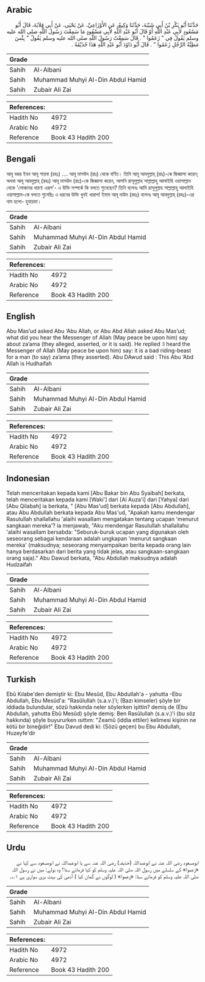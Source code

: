 ## Arabic


<div dir="rtl" lang="ar" style={{fontSize:'larger',backgroundColor:'#f8f9fa',padding:20}}>
حَدَّثَنَا أَبُو بَكْرِ بْنُ أَبِي شَيْبَةَ، حَدَّثَنَا وَكِيعٌ، عَنِ الأَوْزَاعِيِّ، عَنْ يَحْيَى، عَنْ أَبِي قِلاَبَةَ، قَالَ أَبُو مَسْعُودٍ لأَبِي عَبْدِ اللَّهِ أَوْ قَالَ أَبُو عَبْدِ اللَّهِ لأَبِي مَسْعُودٍ مَا سَمِعْتَ رَسُولَ اللَّهِ صلى الله عليه وسلم يَقُولُ فِي ‏"‏ زَعَمُوا ‏"‏ ‏.‏ قَالَ سَمِعْتُ رَسُولَ اللَّهِ صلى الله عليه وسلم يَقُولُ ‏"‏ بِئْسَ مَطِيَّةُ الرَّجُلِ زَعَمُوا ‏"‏ ‏.‏ قَالَ أَبُو دَاوُدَ أَبُو عَبْدِ اللَّهِ هَذَا حُذَيْفَةُ ‏.‏
</div>
<div style={{backgroundColor:'#f8f9fa',padding:20, marginBottom: 10}}><table> <thead> <tr> <th>Grade</th> <th></th> </tr> </thead> <tbody> <tr><td>Sahih</td><td>Al-Albani</td></tr><tr><td>Sahih</td><td>Muhammad Muhyi Al-Din Abdul Hamid</td></tr><tr><td>Sahih</td><td>Zubair Ali Zai</td></tr></tbody></table><table> <thead> <tr> <th>References:</th> <th></th> </tr> </thead> <tbody><tr><td>Hadith No</td><td>4972</td></tr><tr><td>Arabic No</td><td>4972</td></tr><tr><td>Reference</td><td>Book 43 Hadith 200</td></tr></tbody></table></div>

## Bengali


<div dir="ltr" lang="bn" style={{fontSize:'larger',backgroundColor:'#f8f9fa',padding:20}}>
আবূ বকর ইবন আবূ শায়বা (রহঃ) .... আবূ মাসউদ (রাঃ) থেকে বর্ণিত। তিনি আবূ আবদুল্লাহ্‌ (রাঃ)-কে জিজ্ঞাসা করেন; অথবা আবূ আবদুল্লাহ্‌ (রহঃ) আবূ মাসউদ (রাঃ)-কে জিজ্ঞাসা করেন, আপনি রাসূলুল্লাহ সাল্লাল্লাহু আলাইহি ওয়াসাল্লাম থেকে 'লোকদের ধারণা এরূপ'- এ উক্তি সম্পর্কে কি বলতে শুনেছেন? তিনি বলেনঃ আমি রাসূলুল্লাহ সাল্লাল্লাহু আলাইহি ওয়াসাল্লাম-কে বলতে শুনেছিঃ এ ধরনের উক্তি খুবই খারাপ! ইমাম আবূ দাউদ (রহঃ) বলেনঃ আবূ আবদুল্লাহ্‌ (রহঃ)-এর নাম হলো- হুযায়ফা।
</div>
<div style={{backgroundColor:'#f8f9fa',padding:20, marginBottom: 10}}><table> <thead> <tr> <th>Grade</th> <th></th> </tr> </thead> <tbody> <tr><td>Sahih</td><td>Al-Albani</td></tr><tr><td>Sahih</td><td>Muhammad Muhyi Al-Din Abdul Hamid</td></tr><tr><td>Sahih</td><td>Zubair Ali Zai</td></tr></tbody></table><table> <thead> <tr> <th>References:</th> <th></th> </tr> </thead> <tbody><tr><td>Hadith No</td><td>4972</td></tr><tr><td>Arabic No</td><td>4972</td></tr><tr><td>Reference</td><td>Book 43 Hadith 200</td></tr></tbody></table></div>

## English


<div dir="ltr" lang="en" style={{fontSize:'larger',backgroundColor:'#f8f9fa',padding:20}}>
Abu Mas’ud asked Abu ‘Abu Allah, or Abu Abd Allah asked Abu Mas’ud; what did you hear the Messenger of Allah (May peace be upon him) say about za’ama (they alleged, asserted, or it is said). He replied :I heard the Messenger of Allah (May peace be upon him) say: it is a bad riding-beast for a man (to say) za’ama (they asserted). Abu DAwud said : This Abu ‘Abd Allah is Hudhaifah
</div>
<div style={{backgroundColor:'#f8f9fa',padding:20, marginBottom: 10}}><table> <thead> <tr> <th>Grade</th> <th></th> </tr> </thead> <tbody> <tr><td>Sahih</td><td>Al-Albani</td></tr><tr><td>Sahih</td><td>Muhammad Muhyi Al-Din Abdul Hamid</td></tr><tr><td>Sahih</td><td>Zubair Ali Zai</td></tr></tbody></table><table> <thead> <tr> <th>References:</th> <th></th> </tr> </thead> <tbody><tr><td>Hadith No</td><td>4972</td></tr><tr><td>Arabic No</td><td>4972</td></tr><tr><td>Reference</td><td>Book 43 Hadith 200</td></tr></tbody></table></div>

## Indonesian


<div dir="ltr" lang="id" style={{fontSize:'larger',backgroundColor:'#f8f9fa',padding:20}}>
Telah menceritakan kepada kami [Abu Bakar bin Abu Syaibah] berkata, telah menceritakan kepada kami [Waki'] dari [Al Auza'i] dari [Yahya] dari [Abu Qilabah] ia berkata, " [Abu Mas'ud] berkata kepada [Abu Abdullah], atau Abu Abdullah berkata kepada Abu Mas'ud, "Apakah kamu mendengar Rasulullah shallallahu 'alaihi wasallam mengatakan tentang ucapan 'menurut sangkaan mereka'? ia menjawab, "Aku mendengar Rasulullah shallallahu 'alaihi wasallam bersabda: "Seburuk-buruk ucapan yang digunakan oleh seseorang sebagai kendaraan adalah ungkapan 'menurut sangkaan mereka' (maksudnya; seseorang menyampaikan berita kepada orang lain hanya berdasarkan dari berita yang tidak jelas, atau sangkaan-sangkaan orang saja)." Abu Dawud berkata, "Abu Abdullah maksudnya adalah Hudzaifah
</div>
<div style={{backgroundColor:'#f8f9fa',padding:20, marginBottom: 10}}><table> <thead> <tr> <th>Grade</th> <th></th> </tr> </thead> <tbody> <tr><td>Sahih</td><td>Al-Albani</td></tr><tr><td>Sahih</td><td>Muhammad Muhyi Al-Din Abdul Hamid</td></tr><tr><td>Sahih</td><td>Zubair Ali Zai</td></tr></tbody></table><table> <thead> <tr> <th>References:</th> <th></th> </tr> </thead> <tbody><tr><td>Hadith No</td><td>4972</td></tr><tr><td>Arabic No</td><td>4972</td></tr><tr><td>Reference</td><td>Book 43 Hadith 200</td></tr></tbody></table></div>

## Turkish


<div dir="ltr" lang="tr" style={{fontSize:'larger',backgroundColor:'#f8f9fa',padding:20}}>
Ebû Kılabe'den demiştir ki: Ebu Mesûd, Ebu Abdullah'a - yahutta -Ebu Abdullah, Ebu Mesûd'a: "Rasûlullah (s.a.v.)'i; (Bazı kimseler) şöyle bir iddiada bulundular, sözü hakkında neler söylerken işittin? demiş de (Ebu Abdullah, yahutta Ebû Mesûd) şöyle demiş: Ben Rasûlullah (s.a.v.)'i (bu söz hakkında) şöyle buyururken ısıttım: "Zeamû (iddia ettiler) kelimesi kişinin ne kötü bir bineğidir!" Ebu Davud dedi ki: (Sözü geçen) bu Ebu Abdullah, Huzeyfe'dir
</div>
<div style={{backgroundColor:'#f8f9fa',padding:20, marginBottom: 10}}><table> <thead> <tr> <th>Grade</th> <th></th> </tr> </thead> <tbody> <tr><td>Sahih</td><td>Al-Albani</td></tr><tr><td>Sahih</td><td>Muhammad Muhyi Al-Din Abdul Hamid</td></tr><tr><td>Sahih</td><td>Zubair Ali Zai</td></tr></tbody></table><table> <thead> <tr> <th>References:</th> <th></th> </tr> </thead> <tbody><tr><td>Hadith No</td><td>4972</td></tr><tr><td>Arabic No</td><td>4972</td></tr><tr><td>Reference</td><td>Book 43 Hadith 200</td></tr></tbody></table></div>

## Urdu


<div dir="rtl" lang="ur" style={{fontSize:'larger',backgroundColor:'#f8f9fa',padding:20}}>
ابومسعود رضی اللہ عنہ نے ابوعبداللہ (حذیفہ) رضی اللہ عنہ سے یا ابوعبداللہ نے ابومسعود سے کہا نے «زعموا» کے سلسلے میں رسول اللہ صلی اللہ علیہ وسلم کو کیا فرماتے سنا؟ وہ بولے: میں نے رسول اللہ صلی اللہ علیہ وسلم کو فرماتے سنا: «زعموا» ( لوگوں نے گمان کیا ) آدمی کی بہت بری سواری ہے ۱؎۔
</div>
<div style={{backgroundColor:'#f8f9fa',padding:20, marginBottom: 10}}><table> <thead> <tr> <th>Grade</th> <th></th> </tr> </thead> <tbody> <tr><td>Sahih</td><td>Al-Albani</td></tr><tr><td>Sahih</td><td>Muhammad Muhyi Al-Din Abdul Hamid</td></tr><tr><td>Sahih</td><td>Zubair Ali Zai</td></tr></tbody></table><table> <thead> <tr> <th>References:</th> <th></th> </tr> </thead> <tbody><tr><td>Hadith No</td><td>4972</td></tr><tr><td>Arabic No</td><td>4972</td></tr><tr><td>Reference</td><td>Book 43 Hadith 200</td></tr></tbody></table></div>